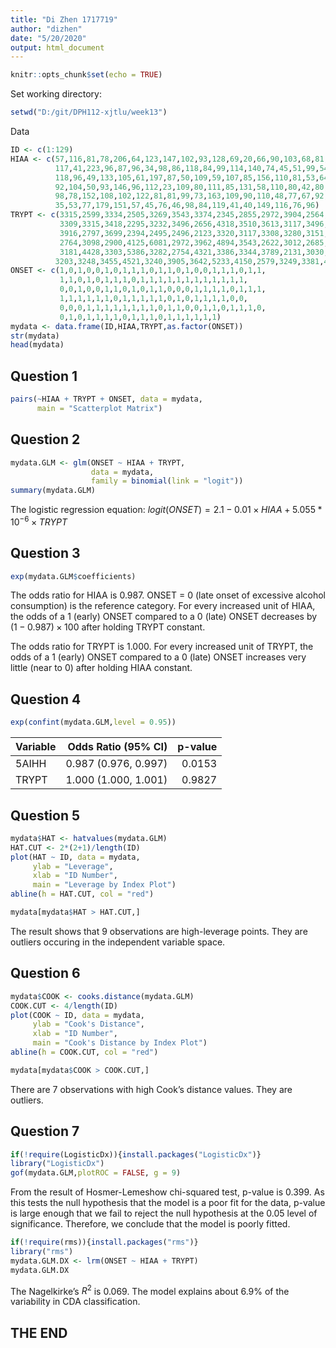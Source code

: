 ```yaml
---
title: "Di Zhen 1717719"
author: "dizhen"
date: "5/20/2020"
output: html_document
---
```


```r
knitr::opts_chunk$set(echo = TRUE)
```

Set working directory:

```r
setwd("D:/git/DPH112-xjtlu/week13")
```

Data

```r
ID <- c(1:129)
HIAA <- c(57,116,81,78,206,64,123,147,102,93,128,69,20,66,90,103,68,81,143,121,149,82,100,
          117,41,223,96,87,96,34,98,86,118,84,99,114,140,74,45,51,99,54,93,50,
          118,96,49,133,105,61,197,87,50,109,59,107,85,156,110,81,53,64,57,29,34,102,51,
          92,104,50,93,146,96,112,23,109,80,111,85,131,58,110,80,42,80,91,102,93,
          98,78,152,108,102,122,81,81,99,73,163,109,90,110,48,77,67,92,86,101,88,38,75,
          35,53,77,179,151,57,45,76,46,98,84,119,41,40,149,116,76,96)
TRYPT <- c(3315,2599,3334,2505,3269,3543,3374,2345,2855,2972,3904,2564,8832,4894,6017,3143,3729,3150,3955,4288,3404,2547,3633,
           3309,3315,3418,2295,3232,3496,2656,4318,3510,3613,3117,3496,4612,3051,3067,2782,5034,2564,4335,2596,2960,
           3916,2797,3699,2394,2495,2496,2123,3320,3117,3308,3280,3151,3955,3126,2913,3786,3616,3277,2656,4953,4340,3181,2513,
           2764,3098,2900,4125,6081,2972,3962,4894,3543,2622,3012,2685,3059,3946,3356,3671,4155,1923,3589,3839,2627,
           3181,4428,3303,5386,3282,2754,4321,3386,3344,3789,2131,3030,4731,4581,3292,4494,3453,3373,3787,3842,2882,2949,2248,
          3203,3248,3455,4521,3240,3905,3642,5233,4150,2579,3249,3381,4020,4569,3781,2346,3901,3822)
ONSET <- c(1,0,1,0,0,1,0,1,1,1,0,1,1,0,1,0,0,1,1,1,0,1,1,
           1,1,0,1,0,1,1,1,0,1,1,1,1,1,1,1,1,1,1,1,1,
           0,0,1,0,0,1,1,0,1,0,1,1,0,0,0,1,1,1,1,0,1,1,1,
           1,1,1,1,1,1,0,1,1,1,1,1,0,1,0,1,1,1,1,0,0,
           0,0,0,1,1,1,1,1,1,1,1,0,1,1,0,0,1,1,0,1,1,1,0,
           0,1,0,1,1,1,1,0,1,1,1,0,1,1,1,1,1,1)
mydata <- data.frame(ID,HIAA,TRYPT,as.factor(ONSET))
str(mydata)
head(mydata)
```

## Question 1

```r
pairs(~HIAA + TRYPT + ONSET, data = mydata,
      main = "Scatterplot Matrix")
```

## Question 2

```r
mydata.GLM <- glm(ONSET ~ HIAA + TRYPT, 
                  data = mydata, 
                  family = binomial(link = "logit"))
summary(mydata.GLM)
```

The logistic regression equation: $logit(ONSET) = 2.1 - 0.01 \times HIAA + 5.055*10^{-6} \times TRYPT$

## Question 3

```r
exp(mydata.GLM$coefficients)
```

The odds ratio for HIAA is 0.987. ONSET = 0 (late onset of excessive alcohol consumption) is the reference category. For every increased unit of HIAA, the odds of a 1 (early) ONSET compared to a 0 (late) ONSET decreases by $(1-0.987) \times 100% = 1.3%$ after holding TRYPT constant.

The odds ratio for TRYPT is 1.000. For every increased unit of TRYPT, the odds of a 1 (early) ONSET compared to a 0 (late) ONSET increases very little (near to 0) after holding HIAA constant.

## Question 4

```r
exp(confint(mydata.GLM,level = 0.95))
```


| Variable | Odds Ratio (95% CI) | p-value |
|:---------|--------------------:|--------:|
| 5AIHH | 0.987 (0.976, 0.997) | 0.0153 |
| TRYPT | 1.000 (1.000, 1.001) | 0.9827 |

## Question 5

```r
mydata$HAT <- hatvalues(mydata.GLM)
HAT.CUT <- 2*(2+1)/length(ID)
plot(HAT ~ ID, data = mydata,
     ylab = "Leverage",
     xlab = "ID Number",
     main = "Leverage by Index Plot")
abline(h = HAT.CUT, col = "red")

mydata[mydata$HAT > HAT.CUT,]
```

The result shows that 9 observations are high-leverage points.  They are outliers occuring in the independent variable space.

## Question 6

```r
mydata$COOK <- cooks.distance(mydata.GLM)
COOK.CUT <- 4/length(ID)
plot(COOK ~ ID, data = mydata,
     ylab = "Cook's Distance",
     xlab = "ID Number",
     main = "Cook's Distance by Index Plot")
abline(h = COOK.CUT, col = "red")

mydata[mydata$COOK > COOK.CUT,]
```

There are 7 observations with high Cook's distance values. They are outliers.


## Question 7

```r
if(!require(LogisticDx)){install.packages("LogisticDx")}
library("LogisticDx")
gof(mydata.GLM,plotROC = FALSE, g = 9)
```

From the result of Hosmer-Lemeshow chi-squared test, p-value is 0.399. As this tests the null hypothesis that the model is a poor fit for the data, p-value is large enough that we fail to reject the null hypothesis at the 0.05 level of significance. Therefore, we conclude that the model is poorly fitted.


```r
if(!require(rms)){install.packages("rms")}
library("rms")
mydata.GLM.DX <- lrm(ONSET ~ HIAA + TRYPT)
mydata.GLM.DX
```

The Nagelkirke's $R^2$ is 0.069. The model explains about 6.9% of the variability in CDA classification.


## THE END